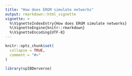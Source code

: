 ```yaml
---
title: "How does ERGM simulate networks"
output: rmarkdown::html_vignette
vignette: >
  %\VignetteIndexEntry{How does ERGM simulate networks}
  %\VignetteEngine{knitr::rmarkdown}
  %\VignetteEncoding{UTF-8}
---
```


```r
knitr::opts_chunk$set(
  collapse = TRUE,
  comment = "#>"
)
```

```r
library(spIBDerverse)
```
